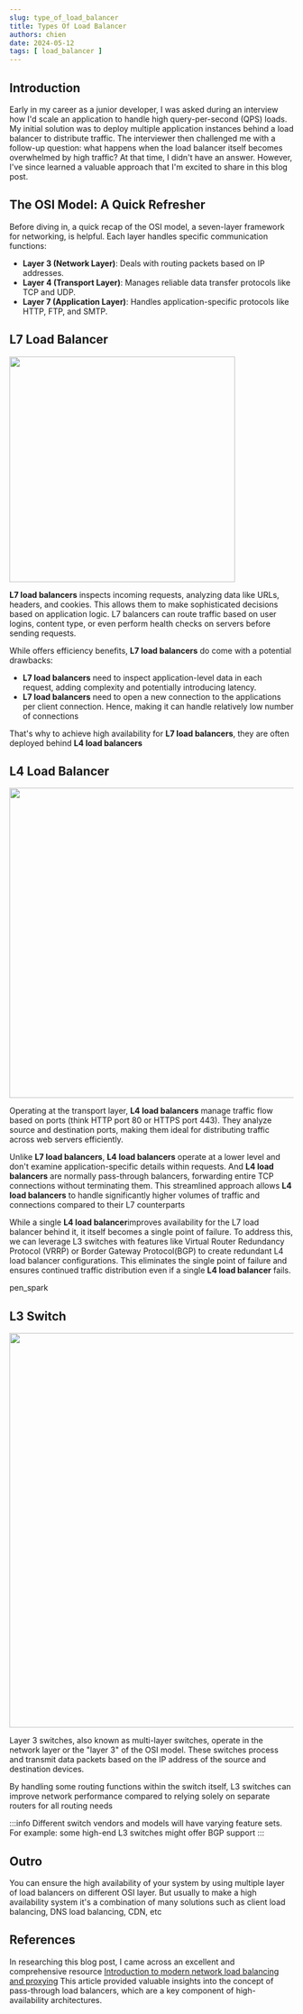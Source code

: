```yaml
---
slug: type_of_load_balancer
title: Types Of Load Balancer
authors: chien
date: 2024-05-12
tags: [ load_balancer ]
---
```


## Introduction

Early in my career as a junior developer, I was asked during an interview how
I'd scale an application to handle high query-per-second (QPS) loads. My initial
solution was to deploy multiple application instances behind a load balancer to
distribute traffic. The interviewer then challenged me with a follow-up
question: what happens when the load balancer itself becomes overwhelmed by high
traffic? At that time, I didn't have an answer. However, I've since learned a
valuable approach that I'm excited to share in this blog post.

## The OSI Model: A Quick Refresher

Before diving in, a quick recap of the OSI model, a seven-layer framework for
networking, is helpful. Each layer handles specific communication functions:

- **Layer 3 (Network Layer)**: Deals with routing packets based on IP addresses.
- **Layer 4 (Transport Layer)**: Manages reliable data transfer protocols like
  TCP
  and UDP.
- **Layer 7 (Application Layer)**: Handles application-specific protocols like
  HTTP,
  FTP, and SMTP.

## L7 Load Balancer

<div class="text--center">
<img src="/img/load_balancer/l7.png" width="400" />
</div>

**L7 load balancers** inspects incoming requests, analyzing data like URLs, headers, and
cookies.
This allows them to make sophisticated decisions based on application logic. L7
balancers can route traffic based on user logins, content type, or even perform
health checks on servers before sending requests.

While offers efficiency benefits, **L7 load balancers** do come with a potential
drawbacks:

- **L7 load balancers** need to inspect application-level data in each request, adding
  complexity and potentially introducing latency.
- **L7 load balancers** need to open a new connection to the applications per client
connection. Hence, making it can handle relatively low number of connections

That's why to achieve high availability for **L7 load balancers**, they are often
deployed behind **L4 load balancers**

## L4 Load Balancer

<div class="text--center">
<img src="/img/load_balancer/l4.png" width="550"/>
</div>

Operating at the transport layer, **L4 load balancers** manage traffic flow based on
ports (think HTTP port 80 or HTTPS port 443). They analyze source and
destination ports, making them ideal for distributing traffic across web servers
efficiently.

Unlike **L7 load balancers**, **L4 load balancers** operate at a lower level and don't
examine application-specific details within requests. And **L4 load balancers** are
normally pass-through balancers, forwarding entire TCP connections without
terminating them. This streamlined approach allows **L4 load balancers** to handle
significantly higher volumes of traffic and connections compared to their L7
counterparts

While a single **L4 load balancer**improves availability for the L7 load balancer
behind it, it itself becomes a single point of failure. To address this, we can
leverage L3 switches with features like Virtual Router Redundancy Protocol
(VRRP) or Border Gateway Protocol(BGP) to create redundant L4 load balancer
configurations. This eliminates the single point of failure and ensures
continued traffic distribution even if a single **L4 load balancer** fails.

pen_spark

## L3 Switch 

<div class="text--center">
<img src="/img/load_balancer/l3.png" width="700"/>
</div>

Layer 3 switches, also known as multi-layer switches, operate in the network
layer or the "layer 3" of the OSI model. These switches process and transmit
data packets based on the IP address of the source and destination devices.

By handling some routing functions within the switch itself, L3 switches can
improve network performance compared to relying solely on separate routers for
all routing needs

:::info
Different switch vendors and models will have varying feature sets. For example:
some high-end L3 switches might offer BGP support
:::

## Outro
You can ensure the high availability of your system by using multiple layer of
load balancers on different OSI layer. But usually to make a high availability
system it's a combination of many solutions such as client load balancing, DNS
load balancing, CDN, etc

## References

In researching this blog post, I came across an excellent and comprehensive
resource  [Introduction to modern network load balancing and
proxying](https://blog.envoyproxy.io/introduction-to-modern-network-load-balancing-and-proxying-a57f6ff80236?gi=fcd13cbb0ce0#:~:text=The%20L4%20load%20balancer%20makes,(RPS)%20over%20its%20connection)
This article provided valuable insights into the concept of pass-through load
balancers, which are a key component of high-availability architectures.
